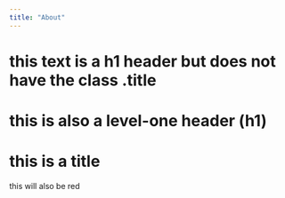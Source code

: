 ```yaml
---
title: "About"
---
```


<h1>this text is a h1 header but does not have the class .title</h1>

# this is also a level-one header (h1)

<h1 class="title">this is a title</h1>

<p class="title center-text">this will also be red</p>
